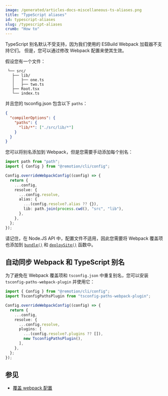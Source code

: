 ```yaml
---
image: /generated/articles-docs-miscellaneous-ts-aliases.png
title: "TypeScript aliases"
id: typescript-aliases
slug: /typescript-aliases
crumb: "How to"
---
```


TypeScript 别名默认不受支持，因为我们使用的 ESBuild Webpack 加载器不支持它们。
但是，您可以通过修改 Webpack 配置来使其生效。

假设您有一个文件：

```
 └── src/
   ├── lib/
   │   ├── one.ts
   │   ├── two.ts
   ├── Root.tsx
   └── index.ts
```

并且您的 tsconfig.json 包含以下 `paths`：

```json
{
  "compilerOptions": {
    "paths": {
      "lib/*": ["./src/lib/*"]
    }
  }
}
```

您可以将别名添加到 Webpack，但是您需要手动添加每个别名：

```ts twoslash
import path from "path";
import { Config } from "@remotion/cli/config";

Config.overrideWebpackConfig((config) => {
  return {
    ...config,
    resolve: {
      ...config.resolve,
      alias: {
        ...(config.resolve?.alias ?? {}),
        lib: path.join(process.cwd(), "src", "lib"),
      },
    },
  };
});
```

请记住，在 Node.JS API 中，配置文件不适用，因此您需要将 Webpack 覆盖项也添加到 [`bundle()`](/docs/bundle) 和 [`deploySite()`](/docs/lambda/deploysite) 函数中。

## 自动同步 Webpack 和 TypeScript 别名

为了避免在 Webpack 覆盖项和 `tsconfig.json` 中重复别名，您可以安装 `tsconfig-paths-webpack-plugin` 并使用它：

```ts
import { Config } from "@remotion/cli/config";
import TsconfigPathsPlugin from "tsconfig-paths-webpack-plugin";

Config.overrideWebpackConfig((config) => {
  return {
    ...config,
    resolve: {
      ...config.resolve,
      plugins: [
        ...(config.resolve?.plugins ?? []),
        new TsconfigPathsPlugin(),
      ],
    },
  };
});
```

## 参见

- [覆盖 webpack 配置](/docs/webpack)
